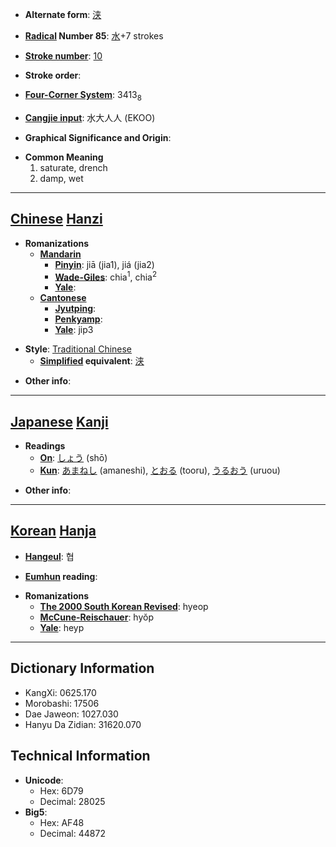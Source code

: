 * '''Alternate form''': [[浃]]

* '''[[Wiktionary:Chinese radical index| Radical]] Number 85''': [[Wiktionary:Chinese radical index 水|水]]+7 strokes

* '''[[Wiktionary:Chinese total strokes index|Stroke number]]''': [[Wiktionary:Chinese total strokes index 10|10]]

* '''Stroke order''': 

* '''[[Wiktionary:Chinese four corner index|Four-Corner System]]''': 3413<sub>8</sub>

* '''[[Wiktionary:Chinese Cangjie index|Cangjie input]]''': 水大人人 (EKOO)

* '''Graphical Significance and Origin''': 

* '''Common Meaning'''
*#saturate, drench
*# damp, wet


----

== [[Chinese]] [[Hanzi]] ==

* '''Romanizations'''
** '''[[Mandarin]]'''
*** '''[[Pinyin]]''': jiā (jia1), jiá (jia2)
*** '''[[Wade-Giles]]''': chia<sup>1</sup>, chia<sup>2</sup>
*** '''[[Yale]]''': 
** '''[[Cantonese]]'''
*** '''[[Jyutping]]''':
*** '''[[Penkyamp]]''': 
*** '''[[Yale]]''': jip3

* '''Style''': [[Traditional Chinese]] 
** '''[[Simplified Chinese|Simplified]] equivalent''': [[浃]]

* '''Other info''': 

----

== [[Japanese]] [[Kanji]] ==

* '''Readings'''
** '''[[On]]''': [[しょう]] (shō)
** '''[[Kun]]''': [[あまねし]] (amaneshi), [[とおる]] (tooru), [[うるおう]] (uruou)

* '''Other info''':  

----

== [[Korean]] [[Hanja]] ==

* '''[[Hangeul]]''': 협

* '''[[Eumhun]] reading''': 

* '''Romanizations'''
** '''[[The 2000 South Korean Revised Romanization|The 2000 South Korean Revised]]''': hyeop
** '''[[McCune-Reischauer]]''': hyŏp
** '''[[Yale]]''': heyp

----

== Dictionary Information ==

* KangXi: 0625.170
* Morobashi: 17506
* Dae Jaweon: 1027.030
* Hanyu Da Zidian: 31620.070

== Technical Information ==

* '''Unicode''':
** Hex: 6D79
** Decimal: 28025
* '''Big5''':
** Hex: AF48
** Decimal: 44872